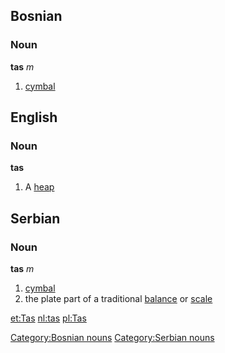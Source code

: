 ==Bosnian==
===Noun===
'''tas''' ''m''
#[[cymbal]]
[[Category:Bosnian nouns]]

==English==
===Noun===
'''tas'''
#A [[heap]]

==Serbian==
===Noun===
'''tas''' ''m''
#[[cymbal]]
#the plate part of a traditional [[balance]] or [[scale]]
[[Category:Serbian nouns]]

[[et:Tas]]
[[nl:tas]]
[[pl:Tas]]
